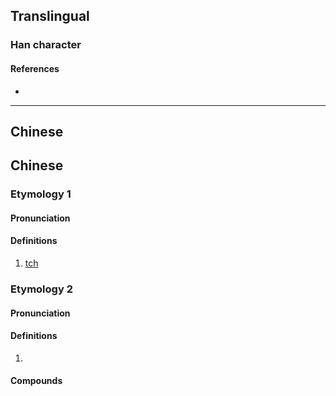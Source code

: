 {{character info/new}}
==Translingual==

===Han character===
{{Han char|rn=30|rad=口|as=07|sn=10|four=|canj=RJWJ|ids=⿰口車}}

====References====
* {{Han ref|kx=0193.051|dkj=03727|hdz=10626.080|uh=5513|ud=21779}}

----

==Chinese==

==Chinese==

===Etymology 1===
{{zh-forms}}

====Pronunciation====
{{zh-pron
|m=
|c=ce1
|cat=intj
}}

====Definitions====
{{zh-hanzi}}

# {{lb|zh|Cantonese}} [[tch]]

===Etymology 2===
{{zh-forms}}

====Pronunciation====
{{zh-pron
|m=chē
|cat=
}}

====Definitions====
{{zh-hanzi}}

# {{rfdef|zh}}

====Compounds====
{{zh-der|唓嗻}}